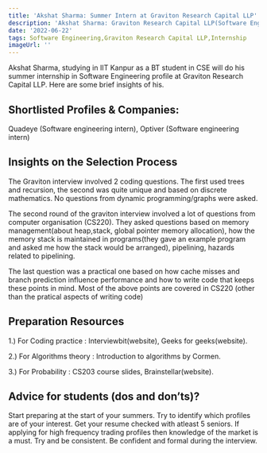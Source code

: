 ```yaml
---
title: 'Akshat Sharma: Summer Intern at Graviton Research Capital LLP'
description: 'Akshat Sharma: Graviton Research Capital LLP(Software Engineering)'
date: '2022-06-22'
tags: Software Engineering,Graviton Research Capital LLP,Internship
imageUrl: ''
---
```


Akshat Sharma, studying in IIT Kanpur as a BT student in CSE will do
his summer internship in Software Engineering profile at Graviton Research Capital LLP. Here are some brief
insights of his.

## Shortlisted Profiles & Companies:
Quadeye (Software engineering intern), Optiver (Software engineering intern)

## Insights on the Selection Process
The Graviton interview involved 2 coding questions. The first used trees and recursion, the second was quite unique and based on discrete mathematics. No questions from dynamic programming/graphs were asked. 

The second round of the graviton interview involved a lot of questions from computer organisation (CS220). They asked questions based on memory management(about heap,stack, global pointer memory allocation), how the memory stack is maintained in programs(they gave an example program and asked me how the stack would be arranged), pipelining, hazards related to pipelining.

The last question was a practical one based on how cache misses and branch prediction influence performance and how to write code that keeps these points in mind. Most of the above points are covered in CS220 (other than the pratical aspects of writing code)

##  Preparation Resources
1.) For Coding practice : Interviewbit(website), Geeks for geeks(website). 

2.) For Algorithms theory : Introduction to algorithms by Cormen. 

3.) For Probability : CS203 course slides, Brainstellar(website).

## Advice for students (dos and don’ts)? 
Start preparing at the start of your summers. Try to identify which profiles are of your interest. Get your resume checked with atleast 5 seniors. If applying for high frequency trading profiles then knowledge of the market is a must. Try and be consistent. Be confident and formal during the interview.

